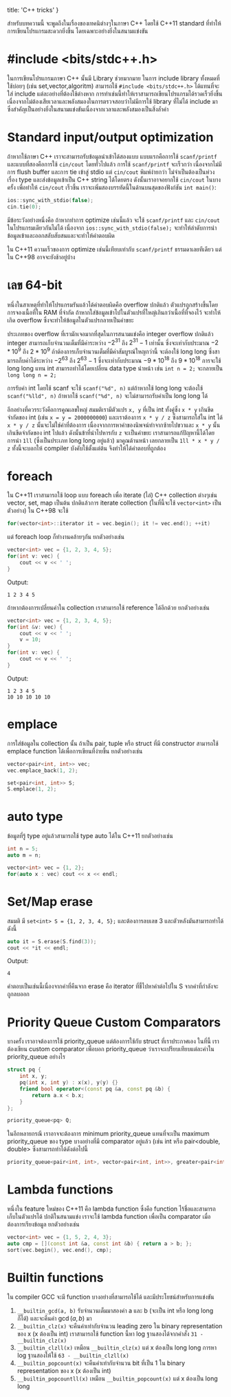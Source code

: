 
  title: 'C++ tricks'
}


สำหรับบทความนี้ จะพูดถึงในเรื่องของเทคนิต่างๆในภาษา C++ โดยใช้ C++11 standard ที่ทำให้การเขียนโปรแกรมสะดวกยิ่งขึ้น โดยเฉพาะอย่างยิ่งในสนามแข่งขัน

# #include <bits/stdc++.h>

ในการเขียนโปรแกรมภาษา C++ นั้นมี Library ช่วยมากมาย
ในการ include library ทั้งหมดที่ใช้บ่อยๆ (เช่น set,vector,algoritm) สามารถใช้ `#include <bits/stdc++.h>` ได้แทนที่จะใส่ include แต่ละอย่างที่ต้องใช้ต่างหาก การทำเช่นนี้ทำให้เราสามารถเขียนโปรแกรมได้รวดเร็วยิ่งขึ้น เนื่องจากไม่ต้องเสียเวลาและพลังสมองในการตรวจสอบว่าไม่มีการใช้ library ที่ไม่ได้ include มา ซึ่งสำคัญเป็นอย่างยิ่งในสนามแข่งขันเนื่องจากเวลาและพลังสมองเป็นสิ่งล้ำค่า

# Standard input/output optimization

ถ้าหากใช้ภาษา C++ เราจะสามารถรับข้อมูลนำเข้าได้สองแบบ แบบแรกคือการใช้ `scanf/printf` และแบบที่สองคือการใช้ `cin/cout` โดยทั่วไปแล้ว การใช้ `scanf/printf` จะเร็วกว่า เนื่องจากไม่มีการ flush buffer และการ tie เข้าสู่ stdio แต่ `cin/cout` พิมพ์ง่ายกว่า ไม่จำเป็นต้องเป็นห่วงเรื่อง type และส่งข้อมูลเข้าเป็น C++ string ได้โดยตรง ดังนั้นเราอาจอยากใช้ `cin/cout` ในบางครั้ง เพื่อทำให้ `cin/cout` เร็วขึ้น เราจะเพิ่มสองบรรทัดนี้ในด้านบนสุดของฟังก์ชัน `int main()`:

```cpp
ios::sync_with_stdio(false);
cin.tie(0);
```

มีข้อระวังอย่างหนึ่งคือ ถ้าหากทำการ optimize เช่นนี้แล้ว จะใช้ `scanf/printf` และ `cin/cout` ในโปรแกรมเดียวกันไม่ได้ เนื่องจาก `ios::sync_with_stdio(false);` จะทำให้ลำดับการนำข้อมูลเข้าและออกสลับสับสนและจะทำให้คำตอบผิด

ใน C++11 ความเร็วของการ optimize เช่นนี้เทียบเท่ากับ `scanf/printf` ธรรมดาเลยทีเดียว แต่ใน C++98 อาจจะยังช้าอยู่บ้าง

# เลข 64-bit

หนึ่งในสาเหตุที่ทำให้โปรแกรมรันแล้วได้คำตอบผิดคือ overflow ปกติแล้ว ตัวแปรถูกสร้างขึ้นโดยการจองเนื้อที่ใน RAM ที่จำกัด ถ้าหากใส่ข้อมูลเข้าไปในตัวแปรที่ใหญ่เกินกว่าเนื้อที่ที่จองไว้ จะทำให้เกิด overflow ซึ่งจะทำให้ข้อมูลในตัวแปรกลายเป็นค่าขยะ

ประเภทของ overflow ที่เรามักเจอมากที่สุดในการสนามแข่งคือ integer overflow ปกติแล้ว integer สามารถเก็บจำนวนเต็มที่มีค่าระหว่าง $-2^{31}$ ถึง $2^{31} - 1$ เท่านั้น ซึ่งจะเท่ากับประมาณ $-2*10^9$ ถึง $2*10^9$ ถ้าต้องการเก็บจำนวนเต็มที่มีค่าสัมบูรณ์ใหญกว่านี้ จะต้องใช้ long long ซึ่งสามารถก็บค่าได้ระหว่าง $-2^{63}$ ถึง $2^{63} - 1$ ซึ่งจะเท่ากับประมาณ $-9*10^{18}$ ถึง $9*10^{18}$ การจะใช้ long long แทน int สามารถทำได้โดยเปลี่ยน data type นำหน้า เช่น `int n = 2;` จะกลายเป็น `long long n = 2;`

การรับค่า int โดยใช้ scanf จะใช้ `scanf("%d", n)` แต่ถ้าหากใช้ long long จะต้องใช้ `scanf("%lld", n)` ถ้าหากใช้ `scanf("%d", n)` จะไม่สามารถรับค่าเป็น long long ได้

อีกอย่างที่ควรระวังคือการคูณเลขใหญ่ สมมติเรามีตัวแปร `x, y` ที่เป็น int ทั้งคู่ซึ่ง `x * y` เกินขีดจำกัดของ int (เช่น `x = y = 2000000000`) และเราต้องการ `x * y / z` ซึ่งสามารถใส่ใน int ได้ `x * y / z` นั้นจะไม่ใช่ค่าที่ต้องการ เนื่องจากการหาค่าของนิพจน์ทำจากซ้ายไปขวาและ `x * y` นั้นเกินขีดจำกัดของ int ไปแล้ว ดังนั้นข้าที่นำไปหารกับ `z` จะเป็นค่าขยะ เราสามารถแก้ปัญหานี้ได้โดยการนำ `1ll` (ซึ่งเป็นประเภท long long อยู่แล้ว) มาคูณด้านหน้า เลยกลายเป็น `1ll * x * y / z` ทั้งนี้จะบอกให้ compiler บังคับใช้ตั้งแต่ต้น จึงทำให้ได้คำตอบที่ถูกต้อง

# foreach

ใน C++11 เราสามารถใช้ loop แบบ foreach เพื่อ iterate (ไล่) C++ collection ต่างๆเช่น vector, set, map เป็นต้น ปกติแล้วการ iterate collection (ในที่นี้จะใช้ `vector<int>` เป็นตัวอย่าง) ใน C++98 จะใช้

```cpp
for(vector<int>::iterator it = vec.begin(); it != vec.end(); ++it)
```

แต่ foreach loop ก็ทำงานคล้ายๆกัน ยกตัวอย่างเช่น

```cpp
vector<int> vec = {1, 2, 3, 4, 5};
for(int v: vec) {
    cout << v << ' ';
}
```

Output:

```
1 2 3 4 5
```

ถ้าหากต้องการเปลี่ยนค่าใน collection เราสามารถใช้ reference ได้อีกด้วย ยกตัวอย่างเช่น

```cpp
vector<int> vec = {1, 2, 3, 4, 5};
for(int &v: vec) {
    cout << v << ' ';
    v = 10;
}
for(int v: vec) {
    cout << v << ' ';
}
```

Output:

```
1 2 3 4 5
10 10 10 10 10
```

# emplace

การใส่ข้อมูลใน collection นั้น ถ้าเป็น pair, tuple หรือ struct ที่มี constructor สามารถใช้ emplace function ได้เพื่อการเขียนที่ง่ายขึ้น ยกตัวอย่างเช่น

```cpp
vector<pair<int, int>> vec;
vec.emplace_back(1, 2);

set<pair<int, int>> S;
S.emplace(1, 2);
```

# auto type

ข้อมูลที่รู้ type อยู่แล้วสามารถใช้ type auto ได้ใน C++11 ยกตัวอย่างเช่น

```cpp
int n = 5;
auto m = n;

vector<int> vec = {1, 2};
for(auto x : vec) cout << x << endl;
```

# Set/Map erase

สมมติ มี `set<int> S = {1, 2, 3, 4, 5};` และต้องการลบเลข 3 และตัวหลังมันสามารถทำได้ดังนี้

```cpp
auto it = S.erase(S.find(3));
cout << *it << endl;
```

Output:

```
4
```

คำตอบเป็นเช่นนี้เนื่องจากค่าที่คืนจาก erase คือ iterator ที่ชี้ไปหาค่าต่อไปใน S จากค่าที่กำลังจะถูกลบออก

# Priority Queue Custom Comparators

บางครั้ง เราอาจต้องการใช้ priority_queue แต่ต้องการใช้กับ struct ที่เราประกาศเอง ในที่นี้ เราต้องเขียน custom comparator เพื่อบอก priority_queue ว่าเราจะเปรียบเทียบแต่ละค่าใน priority_queue อย่างไร

```cpp
struct pq {
    int x, y;
    pq(int x, int y) : x(x), y(y) {}
    friend bool operator<(const pq &a, const pq &b) {
        return a.x < b.x;
    }
};

priority_queue<pq> Q;
```

ในอีกหลายกรณี เราอาจจะต้องการ minimum priority_queue แทนที่จะเป็น maximum priority_queue ของ type บางอย่างที่มี comparator อยู่แล้ว (เช่น int หรือ pair<double, double> ซึ่งสามารถทำได้ดังต่อไปนี้

```cpp
priority_queue<pair<int, int>, vector<pair<int, int>>, greater<pair<int, int>>>
```

# Lambda functions

หนึ่งใน feature ใหม่ของ C++11 คือ lambda function ซึ่งคือ function ไร้ชื่อและสามารถเก็บในตัวแปรได้ ปกติในสนามแข่ง เราจะใช้ lambda function เพื่อเป็น comparator เมื่อต้องการเรียงข้อมูล ยกตัวอย่างเช่น

```cpp
vector<int> vec = {1, 5, 2, 4, 3};
auto cmp = [](const int &a, const int &b) { return a > b; };
sort(vec.begin(), vec.end(), cmp);
```

# Builtin functions

ใน compiler GCC จะมี function บางอย่างที่สามารถใช้ได้ และมีประโยชน์สำหรับการแข่งขัน

1. `__builtin_gcd(a, b)` รับจำนวนเต็มมาสองค่า a และ b (จะเป็น int หรือ long long ก็ได้) และจะคืนค่า $\gcd(a,b)$ มา
2. `__builtin_clz(x)` จะคืนค่าเท่ากับจำนวน leading zero ใน binary representation ของ x (x ต้องเป็น int) เราสามารถใช้ function นี้หา log ฐานสองได้จากคำสั่ง `31 - __builtin_clz(x)`
3. `__builtin_clzll(x)` เหมือน `__builtin_clz(x)` แต่ x ต้องเป็น long long การหา log ฐานสองให้ใช้ `63 - __builtin_clzll(x)`
4. `__builtin_popcount(x)` จะคืนค่าเท่ากับจำนวน bit ที่เป็น 1 ใน binary representation ของ x (x ต้องเป็น int)
5. `__builtin_popcountll(x)` เหมือน `__builtin_popcount(x)` แต่ x ต้องเป็น long long
